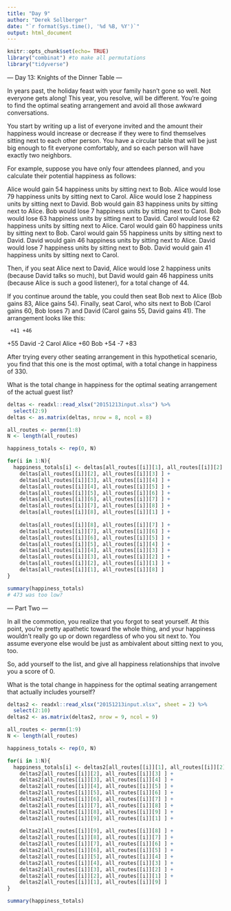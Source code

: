 ```yaml
---
title: "Day 9"
author: "Derek Sollberger"
date: "`r format(Sys.time(), '%d %B, %Y')`"
output: html_document
---
```


```r
knitr::opts_chunk$set(echo= TRUE)
library("combinat") #to make all permutations
library("tidyverse")
```

--- Day 13: Knights of the Dinner Table ---

In years past, the holiday feast with your family hasn't gone so well. Not everyone gets along! This year, you resolve, will be different. You're going to find the optimal seating arrangement and avoid all those awkward conversations.

You start by writing up a list of everyone invited and the amount their happiness would increase or decrease if they were to find themselves sitting next to each other person. You have a circular table that will be just big enough to fit everyone comfortably, and so each person will have exactly two neighbors.

For example, suppose you have only four attendees planned, and you calculate their potential happiness as follows:

Alice would gain 54 happiness units by sitting next to Bob.
Alice would lose 79 happiness units by sitting next to Carol.
Alice would lose 2 happiness units by sitting next to David.
Bob would gain 83 happiness units by sitting next to Alice.
Bob would lose 7 happiness units by sitting next to Carol.
Bob would lose 63 happiness units by sitting next to David.
Carol would lose 62 happiness units by sitting next to Alice.
Carol would gain 60 happiness units by sitting next to Bob.
Carol would gain 55 happiness units by sitting next to David.
David would gain 46 happiness units by sitting next to Alice.
David would lose 7 happiness units by sitting next to Bob.
David would gain 41 happiness units by sitting next to Carol.

Then, if you seat Alice next to David, Alice would lose 2 happiness units (because David talks so much), but David would gain 46 happiness units (because Alice is such a good listener), for a total change of 44.

If you continue around the table, you could then seat Bob next to Alice (Bob gains 83, Alice gains 54). Finally, seat Carol, who sits next to Bob (Carol gains 60, Bob loses 7) and David (Carol gains 55, David gains 41). The arrangement looks like this:

     +41 +46
+55   David    -2
Carol       Alice
+60    Bob    +54
     -7  +83

After trying every other seating arrangement in this hypothetical scenario, you find that this one is the most optimal, with a total change in happiness of 330.

What is the total change in happiness for the optimal seating arrangement of the actual guest list?

```r
deltas <- readxl::read_xlsx("20151213input.xlsx") %>%
  select(2:9)
deltas <- as.matrix(deltas, nrow = 8, ncol = 8)
```

```r
all_routes <- permn(1:8)
N <- length(all_routes)
```

```r
happiness_totals <- rep(0, N)

for(i in 1:N){
  happiness_totals[i] <- deltas[all_routes[[i]][1], all_routes[[i]][2] ] +
    deltas[all_routes[[i]][2], all_routes[[i]][3] ] + 
    deltas[all_routes[[i]][3], all_routes[[i]][4] ] +
    deltas[all_routes[[i]][4], all_routes[[i]][5] ] +
    deltas[all_routes[[i]][5], all_routes[[i]][6] ] +
    deltas[all_routes[[i]][6], all_routes[[i]][7] ] +
    deltas[all_routes[[i]][7], all_routes[[i]][8] ] +
    deltas[all_routes[[i]][8], all_routes[[i]][1] ] +
    
    deltas[all_routes[[i]][8], all_routes[[i]][7] ] +
    deltas[all_routes[[i]][7], all_routes[[i]][6] ] + 
    deltas[all_routes[[i]][6], all_routes[[i]][5] ] +
    deltas[all_routes[[i]][5], all_routes[[i]][4] ] +
    deltas[all_routes[[i]][4], all_routes[[i]][3] ] +
    deltas[all_routes[[i]][3], all_routes[[i]][2] ] +
    deltas[all_routes[[i]][2], all_routes[[i]][1] ] +
    deltas[all_routes[[i]][1], all_routes[[i]][8] ]
}
```

```r
summary(happiness_totals)
# 473 was too low?
```
--- Part Two ---

In all the commotion, you realize that you forgot to seat yourself. At this point, you're pretty apathetic toward the whole thing, and your happiness wouldn't really go up or down regardless of who you sit next to. You assume everyone else would be just as ambivalent about sitting next to you, too.

So, add yourself to the list, and give all happiness relationships that involve you a score of 0.

What is the total change in happiness for the optimal seating arrangement that actually includes yourself?

```r
deltas2 <- readxl::read_xlsx("20151213input.xlsx", sheet = 2) %>%
  select(2:10)
deltas2 <- as.matrix(deltas2, nrow = 9, ncol = 9)
```

```r
all_routes <- permn(1:9)
N <- length(all_routes)
```

```r
happiness_totals <- rep(0, N)

for(i in 1:N){
  happiness_totals[i] <- deltas2[all_routes[[i]][1], all_routes[[i]][2] ] +
    deltas2[all_routes[[i]][2], all_routes[[i]][3] ] + 
    deltas2[all_routes[[i]][3], all_routes[[i]][4] ] +
    deltas2[all_routes[[i]][4], all_routes[[i]][5] ] +
    deltas2[all_routes[[i]][5], all_routes[[i]][6] ] +
    deltas2[all_routes[[i]][6], all_routes[[i]][7] ] +
    deltas2[all_routes[[i]][7], all_routes[[i]][8] ] +
    deltas2[all_routes[[i]][8], all_routes[[i]][9] ] +
    deltas2[all_routes[[i]][9], all_routes[[i]][1] ] +
    
    deltas2[all_routes[[i]][9], all_routes[[i]][8] ] +
    deltas2[all_routes[[i]][8], all_routes[[i]][7] ] +
    deltas2[all_routes[[i]][7], all_routes[[i]][6] ] + 
    deltas2[all_routes[[i]][6], all_routes[[i]][5] ] +
    deltas2[all_routes[[i]][5], all_routes[[i]][4] ] +
    deltas2[all_routes[[i]][4], all_routes[[i]][3] ] +
    deltas2[all_routes[[i]][3], all_routes[[i]][2] ] +
    deltas2[all_routes[[i]][2], all_routes[[i]][1] ] +
    deltas2[all_routes[[i]][1], all_routes[[i]][9] ]
}
```

```r
summary(happiness_totals)
```

